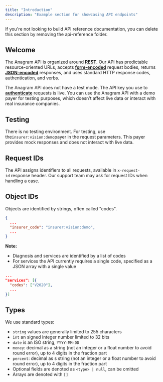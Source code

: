 ```yaml
---
title: "Introduction"
description: "Example section for showcasing API endpoints"
---
```


<Note>
  If you're not looking to build API reference documentation, you can delete
  this section by removing the api-reference folder.
</Note>

## Welcome

The Anagram API is organized around [**REST**](http://en.wikipedia.org/wiki/Representational_State_Transfer). Our API has predictable resource-oriented URLs, accepts [**form-encoded**](https://en.wikipedia.org/wiki/POST_\(HTTP\)#Use_for_submitting_web_forms) request bodies, returns [**JSON-encoded**](http://www.json.org/) responses, and uses standard HTTP response codes, authentication, and verbs.

The Anagram API does not have a test mode. The API key you use to [**authenticate**](https://docs.stripe.com/api/authentication) requests is live. You can use the Anagram API with a demo payer for testing purposes, which doesn’t affect live data or interact with real insurance companies.

## Testing

There is no testing environment. For testing, use the`insurer:vision:demo`payer in the request parameters. This payer provides mock responses and does not interact with live data.

## Request IDs

The API assigns identifiers to all requests, available in `x-request-id` response header. Our support team may ask for request IDs when handling a case.

## Object IDs

Objects are identified by strings, often called "codes".

```json
{
  ...
  "insurer_code": "insurer:vision:demo",
  ...
}
```

**Note:**

- Diagnosis and services are identified by a list of codes
- For services the API currently requires a single code, specified as a JSON array with a single value

```json
...
"services": [{
  "codes": ["V2020"],
  ...
}]
```

## Types

We use standard types:

- `string` values are generally limited to 255 characters
- `int` an signed integer number limited to 32 bits
- `date` is an ISO string, `YYYY-MM-DD`
- `money`: decimal as a string (not an integer or a float number to avoid round error), up to 4 digits in the fraction part
- `percent`: decimal as s string (not an integer or a float number to avoid round error), up to 4 digits in the fraction part
- Optional fields are denoted as `<type> | null`, can be omitted
- Arrays are denoted with `[]`

## 